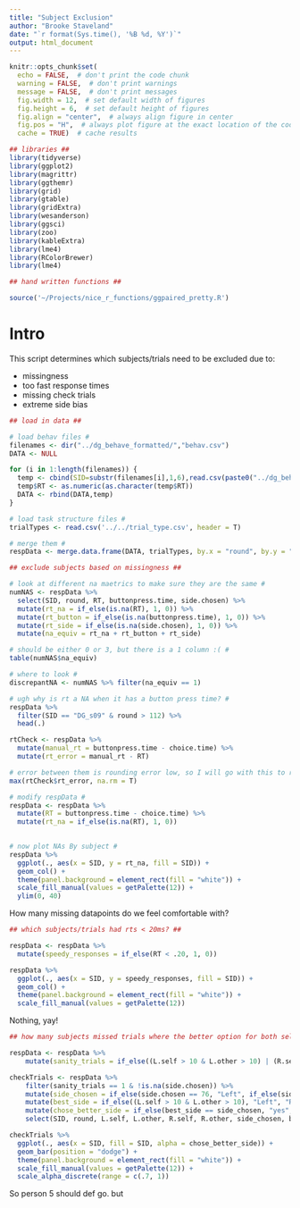 ```yaml
---
title: "Subject Exclusion"
author: "Brooke Staveland"
date: "`r format(Sys.time(), '%B %d, %Y')`"
output: html_document
---
```


```r
knitr::opts_chunk$set(
  echo = FALSE,  # don't print the code chunk
  warning = FALSE,  # don't print warnings
  message = FALSE,  # don't print messages
  fig.width = 12,  # set default width of figures
  fig.height = 6,  # set default height of figures
  fig.align = "center",  # always align figure in center
  fig.pos = "H",  # always plot figure at the exact location of the code chunk
  cache = TRUE)  # cache results

## libraries ##
library(tidyverse)
library(ggplot2)
library(magrittr)
library(ggthemr)
library(grid)
library(gtable)
library(gridExtra)
library(wesanderson)
library(ggsci)
library(zoo)
library(kableExtra)
library(lme4)
library(RColorBrewer)
library(lme4)

## hand written functions ##

source('~/Projects/nice_r_functions/ggpaired_pretty.R')

```


# Intro

This script determines which subjects/trials need to be excluded due to:

* missingness
* too fast response times
* missing check trials
* extreme side bias

```r
## load in data ##

# load behav files #
filenames <- dir("../dg_behave_formatted/","behav.csv")
DATA <- NULL

for (i in 1:length(filenames)) {
  temp <- cbind(SID=substr(filenames[i],1,6),read.csv(paste0("../dg_behave_formatted/", filenames[i]), header=TRUE))
  temp$RT <- as.numeric(as.character(temp$RT))
  DATA <- rbind(DATA,temp)
}

# load task structure files #
trialTypes <- read.csv('../../trial_type.csv', header = T)

# merge them #
respData <- merge.data.frame(DATA, trialTypes, by.x = "round", by.y = "X")

```

```r
## exclude subjects based on missingness ##

# look at different na maetrics to make sure they are the same #
numNAS <- respData %>%
  select(SID, round, RT, buttonpress.time, side.chosen) %>%
  mutate(rt_na = if_else(is.na(RT), 1, 0)) %>%
  mutate(rt_button = if_else(is.na(buttonpress.time), 1, 0)) %>%
  mutate(rt_side = if_else(is.na(side.chosen), 1, 0)) %>%
  mutate(na_equiv = rt_na + rt_button + rt_side)

# should be either 0 or 3, but there is a 1 column :( #
table(numNAS$na_equiv)

# where to look #
discrepantNA <- numNAS %>% filter(na_equiv == 1)

# ugh why is rt a NA when it has a button press time? #
respData %>%
  filter(SID == "DG_s09" & round > 112) %>%
  head(.)

rtCheck <- respData %>%
  mutate(manual_rt = buttonpress.time - choice.time) %>%
  mutate(rt_error = manual_rt - RT)

# error between them is rounding error low, so I will go with this to recover the one NA
max(rtCheck$rt_error, na.rm = T)

# modify respData #
respData <- respData %>%
  mutate(RT = buttonpress.time - choice.time) %>%
  mutate(rt_na = if_else(is.na(RT), 1, 0))
  

# now plot NAs By subject #
respData %>%
  ggplot(., aes(x = SID, y = rt_na, fill = SID)) +
  geom_col() +
  theme(panel.background = element_rect(fill = "white")) +
  scale_fill_manual(values = getPalette(12)) +
  ylim(0, 40)
```
How many missing datapoints do we feel comfortable with?


```r
## which subjects/trials had rts < 20ms? ##

respData <- respData %>%
  mutate(speedy_responses = if_else(RT < .20, 1, 0))

respData %>%
  ggplot(., aes(x = SID, y = speedy_responses, fill = SID)) +
  geom_col() +
  theme(panel.background = element_rect(fill = "white")) +
  scale_fill_manual(values = getPalette(12))


```
Nothing, yay!

```r

## how many subjects missed trials where the better option for both self and other were better than 10? ##

respData <- respData %>%
    mutate(sanity_trials = if_else((L.self > 10 & L.other > 10) | (R.self > 10 & R.other > 10), 1, 0)) 

checkTrials <- respData %>%
    filter(sanity_trials == 1 & !is.na(side.chosen)) %>%
    mutate(side_chosen = if_else(side.chosen == 76, "Left", if_else(side.chosen == 82, "Right", "Other"))) %>%
    mutate(best_side = if_else((L.self > 10 & L.other > 10), "Left", "Right")) %>%
    mutate(chose_better_side = if_else(best_side == side_chosen, "yes", "no")) %>%
    select(SID, round, L.self, L.other, R.self, R.other, side_chosen, best_side, chose_better_side) 

checkTrials %>%
  ggplot(., aes(x = SID, fill = SID, alpha = chose_better_side)) +
  geom_bar(position = "dodge") +
  theme(panel.background = element_rect(fill = "white")) +
  scale_fill_manual(values = getPalette(12)) +
  scale_alpha_discrete(range = c(.7, 1))

```
So person 5 should def go. but 
